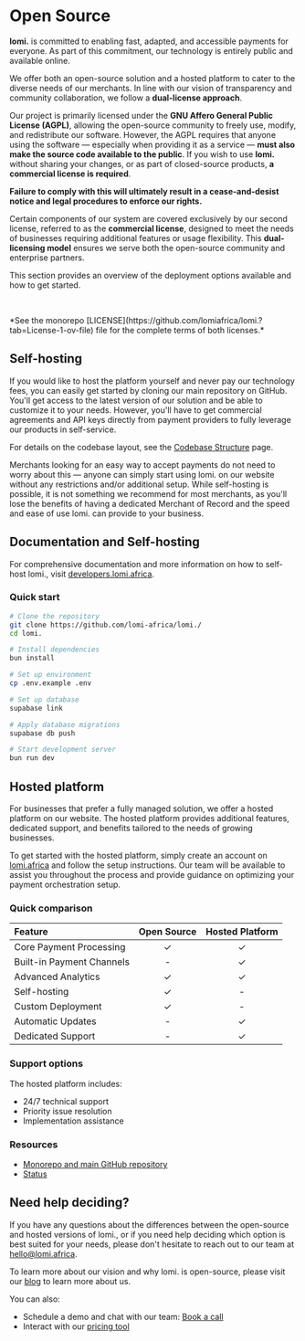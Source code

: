 
# **Open Source**

**lomi.** is committed to enabling fast, adapted, and accessible payments for everyone. As part of this commitment, our technology is entirely public and available online.

We offer both an open-source solution and a hosted platform to cater to the diverse needs of our merchants. In line with our vision of transparency and community collaboration, we follow a **dual-license approach**.

Our project is primarily licensed under the **GNU Affero General Public License (AGPL)**, allowing the open-source community to freely use, modify, and redistribute our software. However, the AGPL requires that anyone using the software — especially when providing it as a service — **must also make the source code available to the public**. If you wish to use **lomi.** without sharing your changes, or as part of closed-source products, **a commercial license is required**.

**Failure to comply with this will ultimately result in a cease-and-desist notice and legal procedures to enforce our rights.**

Certain components of our system are covered exclusively by our second license, referred to as the **commercial license**, designed to meet the needs of businesses requiring additional features or usage flexibility. This **dual-licensing model** ensures we serve both the open-source community and enterprise partners.

This section provides an overview of the deployment options available and how to get started.

&nbsp;

<InfoBox mini type="tip" variant="yellow">
    *See the monorepo [LICENSE](https://github.com/lomiafrica/lomi.?tab=License-1-ov-file) file for the complete terms of both licenses.*
</InfoBox>

## **Self-hosting**

If you would like to host the platform yourself and never pay our technology fees, you can easily get started by cloning our main repository on GitHub. You'll get access to the latest version of our solution and be able to customize it to your needs. However, you'll have to get commercial agreements and API keys directly from payment providers to fully leverage our products in self-service.

For details on the codebase layout, see the [Codebase Structure](./codebase-structure) page.

Merchants looking for an easy way to accept payments do not need to worry about this — anyone can simply start using lomi. on our website without any restrictions and/or additional setup. While self-hosting is possible, it is not something we recommend for most merchants, as you'll lose the benefits of having a dedicated Merchant of Record and the speed and ease of use lomi. can provide to your business.

## Documentation and Self-hosting

For comprehensive documentation and more information on how to self-host lomi., visit [developers.lomi.africa](https://developers.lomi.africa).

### **Quick start**

```bash copy
# Clone the repository
git clone https://github.com/lomi-africa/lomi./
cd lomi.

# Install dependencies
bun install

# Set up environment
cp .env.example .env

# Set up database
supabase link

# Apply database migrations
supabase db push

# Start development server
bun run dev
```

## **Hosted platform**

For businesses that prefer a fully managed solution, we offer a hosted platform on our website. The hosted platform provides additional features, dedicated support, and benefits tailored to the needs of growing businesses.

To get started with the hosted platform, simply create an account on [lomi.africa](https://lomi.africa/sign-up) and follow the setup instructions. Our team will be available to assist you throughout the process and provide guidance on optimizing your payment orchestration setup.

### **Quick comparison**

| Feature                   | Open Source | Hosted Platform |
| :------------------------ | :---------: | :-------------: |
| Core Payment Processing   |      ✓      |        ✓        |
| Built-in Payment Channels |      -      |        ✓        |
| Advanced Analytics        |      ✓      |        ✓        |
| Self-hosting              |      ✓      |        -        |
| Custom Deployment         |      ✓      |        -        |
| Automatic Updates         |      -      |        ✓        |
| Dedicated Support         |      -      |        ✓        |

### **Support options**

The hosted platform includes:
- 24/7 technical support
- Priority issue resolution
- Implementation assistance

### **Resources**
- [Monorepo and main GitHub repository](https://github.com/lomiafrica/)
- [Status](https://status.lomi.africa)

## **Need help deciding?**

If you have any questions about the differences between the open-source and hosted versions of lomi., or if you need help deciding which option is best suited for your needs, please don't hesitate to reach out to our team at [hello@lomi.africa](mailto:hello@lomi.africa).

To learn more about our vision and why lomi. is open-source, please visit our [blog](https://lomi.africa/blog) to learn more about us.

You can also:
- Schedule a demo and chat with our team: [Book a call](https://cal.com/babacar-diop-umkvq2/30min)
- Interact with our [pricing tool](https://lomi.africa/pricing)